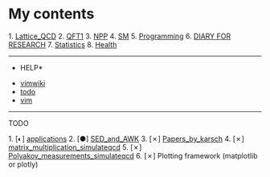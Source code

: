 =My contents=

1. [[Lattice_QCD]]
2. [[QFT1]]
3. [[NPP]]
4. [[SM]]
5. [[Programming]]
6. [[diary/diary.wiki|DIARY FOR RESEARCH]]
7. [[Statistics]]
8. [[Health]]

----
*HELP*

* [[vimwiki]]
* [[todo]]
* [[vim]]


----
TODO 

1. [◐] [[applications]] 
2. [●] [[SED_and_AWK]]
3. [✗] [[Papers_by_karsch]]
4. [✗] [[matrix_multiplication_simulateqcd]]
5. [✗] [[Polyakov_measurements_simulateqcd]]
6. [✗] Plotting framework (matplotlib or plotly)
